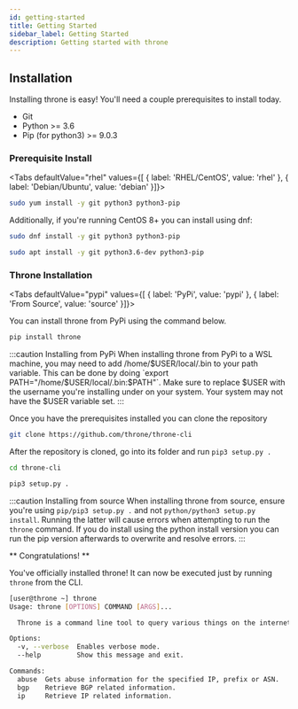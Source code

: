 ```yaml
---
id: getting-started
title: Getting Started
sidebar_label: Getting Started
description: Getting started with throne
---
```



## Installation

Installing throne is easy! You'll need a couple prerequisites to install today.

* Git
* Python >= 3.6
* Pip (for python3) >= 9.0.3

### Prerequisite Install

<Tabs
  defaultValue="rhel"
  values={[
    { label: 'RHEL/CentOS', value: 'rhel' },
    { label: 'Debian/Ubuntu', value: 'debian' }]}>

<TabItem value="rhel">

```bash
sudo yum install -y git python3 python3-pip
```
Additionally, if you're running CentOS 8+ you can install using dnf:

```bash
sudo dnf install -y git python3 python3-pip
```

</TabItem>

<TabItem value="debian">

```bash
sudo apt install -y git python3.6-dev python3-pip
```

</TabItem>

</Tabs>

### Throne Installation

<Tabs
  defaultValue="pypi"
  values={[
    { label: 'PyPi', value: 'pypi' },
    { label: 'From Source', value: 'source' }]}>

<TabItem value="pypi">

You can install throne from PyPi using the command below.

```bash
pip install throne
```

:::caution Installing from PyPi
When installing throne from PyPi to a WSL machine, you may need to add /home/$USER/local/.bin to your path variable.
This can be done by doing `export PATH="/home/$USER/local/.bin:$PATH"`. Make sure to replace $USER with the username
you're installing under on your system. Your system may not have the $USER variable set.
:::

</TabItem>

<TabItem value="source">

Once you have the prerequisites installed you can clone the repository

```bash
git clone https://github.com/throne/throne-cli
```

After the repository is cloned, go into its folder and run `pip3 setup.py .`

```bash
cd throne-cli
```
```bash
pip3 setup.py .
```

:::caution Installing from source
When installing throne from source, ensure you're using `pip/pip3 setup.py .` and not `python/python3 setup.py install`.
Running the latter will cause errors when attempting to run the `throne` command. If you do install
using the python install version you can run the pip version afterwards to overwrite and resolve errors.
:::

</TabItem>

</Tabs>

** Congratulations! ** 

You've officially installed throne! It can now be executed just by running `throne` from the CLI.

```bash
[user@throne ~] throne
Usage: throne [OPTIONS] COMMAND [ARGS]...

  Throne is a command line tool to query various things on the internet.

Options:
  -v, --verbose  Enables verbose mode.
  --help         Show this message and exit.

Commands:
  abuse  Gets abuse information for the specified IP, prefix or ASN.
  bgp    Retrieve BGP related information.
  ip     Retrieve IP related information.
```
